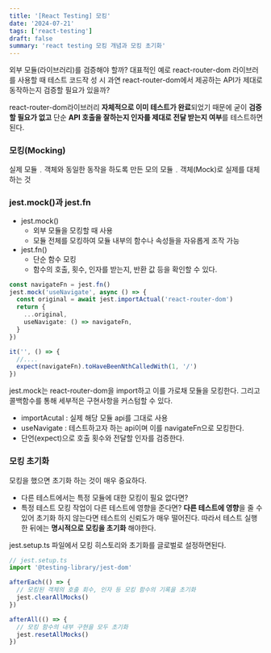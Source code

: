 ```yaml
---
title: '[React Testing] 모킹'
date: '2024-07-21'
tags: ['react-testing']
draft: false
summary: 'react testing 모킹 개념과 모킹 초기화'
---
```


외부 모듈(라이브러리)를 검증해야 할까?
대표적인 예로 react-router-dom 라이브러를 사용할 때 테스트 코드작 성 시 과연 react-router-dom에서 제공하는 API가 제대로 동작하는지 검증할 필요가 있을까?

react-router-dom라이브러리 **자체적으로 이미 테스트가 완료**되었기 때문에 굳이 **검증할 필요가 없고** 단순 **API 호출을 잘하는지 인자를 제대로 전달 받는지 여부**를 테스트하면된다.

### 모킹(Mocking)

실제 모듈﹒객체와 동일한 동작을 하도록 만든 모의 모듈﹒객체(Mock)로 실제를 대체하는 것

### jest.mock()과 jest.fn

- jest.mock()
  - 외부 모듈을 모킹할 때 사용
  - 모듈 전체를 모킹하여 모듈 내부의 함수나 속성들을 자유롭게 조작 가능
- jest.fn()
  - 단순 함수 모킹
  - 함수의 호출, 횟수, 인자를 받는지, 반환 값 등을 확인할 수 있다.

```typescript
const navigateFn = jest.fn()
jest.mock('useNavigate', async () => {
  const original = await jest.importActual('react-router-dom')
  return {
    ...original,
    useNavigate: () => navigateFn,
  }
})

it('', () => {
  //....
  expect(navigateFn).toHaveBeenNthCalledWith(1, '/')
})
```

jest.mock는 react-router-dom을 import하고 이를 가로채 모듈을 모킹한다. 그리고 콜백함수를 통해 세부적은 구현사항을 커스텀할 수 있다.

- importAcutal : 실제 해당 모듈 api를 그대로 사용
- useNavigate : 테스트하고자 하는 api이며 이를 navigateFn으로 모킹한다.
- 단언(expect)으로 호출 횟수와 전달할 인자를 검증한다.

### 모킹 초기화

모킹을 했으면 초기화 하는 것이 매우 중요하다.

- 다른 테스트에서는 특정 모듈에 대한 모킹이 필요 없다면?
- 특정 테스트 모킹 작업이 다른 테스트에 영향을 준다면?
  **다른 테스트에 영향**을 줄 수 있어 초기화 하지 않는다면 테스트의 신뢰도가 매우 떨어진다. 따라서 테스트 실행 한 뒤에는 **명시적으로 모킹을 초기화** 해야한다.

jest.setup.ts 파일에서 모킹 히스토리와 초기화를 글로벌로 설정하면된다.

```typescript
// jest.setup.ts
import '@testing-library/jest-dom'

afterEach(() => {
  // 모킹된 객체의 호출 회수, 인자 등 모킹 함수의 기록을 초기화
  jest.clearAllMocks()
})

afterAll(() => {
  // 모킹 함수의 내부 구현을 모두 초기화
  jest.resetAllMocks()
})
```
